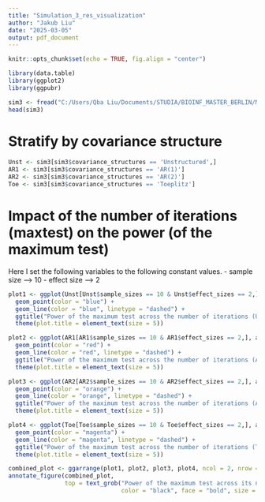 ---
title: "Simulation_3_res_visualization"
author: "Jakub Liu"
date: "2025-03-05"
output: pdf_document
---

```{r setup, include=FALSE}
knitr::opts_chunk$set(echo = TRUE, fig.align = "center")
```

```{r}
library(data.table)
library(ggplot2)
library(ggpubr)
```

```{r}
sim3 <- fread("C:/Users/Qba Liu/Documents/STUDIA/BIOINF_MASTER_BERLIN/MASTER_THESIS/SIMULATION_POLIGON/Sim3_full_parallel_output_table.csv")
head(sim3)
```

# Stratify by covariance structure
```{r}
Unst <- sim3[sim3$covariance_structures == 'Unstructured',]
AR1 <- sim3[sim3$covariance_structures == 'AR(1)']
AR2 <- sim3[sim3$covariance_structures == 'AR(2)']
Toe <- sim3[sim3$covariance_structures == 'Toeplitz']
```

# Impact of the number of iterations (maxtest) on the power (of the maximum test)

Here I set the following variables to the following constant values.\newline
- sample size --> 10
- effect size --> 2

```{r}
plot1 <- ggplot(Unst[Unst$sample_sizes == 10 & Unst$effect_sizes == 2,], aes(x = n_iters_maxtest, y = power_max)) +
  geom_point(color = "blue") + 
  geom_line(color = "blue", linetype = "dashed") +
  ggtitle("Power of the maximum test across the number of iterations (Unstructured covariance matrix)") +
  theme(plot.title = element_text(size = 5))

plot2 <- ggplot(AR1[AR1$sample_sizes == 10 & AR1$effect_sizes == 2,], aes(x = n_iters_maxtest, y = power_max)) +
  geom_point(color = "red") + 
  geom_line(color = "red", linetype = "dashed") +
  ggtitle("Power of the maximum test across the number of iterations (AR(1) covariance matrix)") +
  theme(plot.title = element_text(size = 5))

plot3 <- ggplot(AR2[AR2$sample_sizes == 10 & AR2$effect_sizes == 2,], aes(x = n_iters_maxtest, y = power_max)) +
  geom_point(color = "orange") + 
  geom_line(color = "orange", linetype = "dashed") +
  ggtitle("Power of the maximum test across the number of iterations (AR(2) covariance matrix)") +
  theme(plot.title = element_text(size = 5))

plot4 <- ggplot(Toe[Toe$sample_sizes == 10 & Toe$effect_sizes == 2,], aes(x = n_iters_maxtest, y = power_max)) +
  geom_point(color = "magenta") + 
  geom_line(color = "magenta", linetype = "dashed") +
  ggtitle("Power of the maximum test across the number of iterations (Toeplitz covariance matrix)") +
  theme(plot.title = element_text(size = 5))

combined_plot <- ggarrange(plot1, plot2, plot3, plot4, ncol = 2, nrow = 2)
annotate_figure(combined_plot,
                top = text_grob("Power of the maximum test across its number of iterations", 
                                color = "black", face = "bold", size = 14))
```


